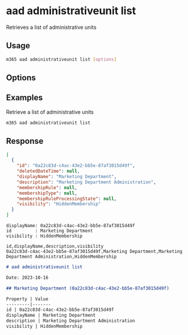 
# aad administrativeunit list

Retrieves a list of administrative units

## Usage

```sh
m365 aad administrativeunit list [options]
```

## Options

<Global />

## Examples

Retrieve a list of administrative units

```sh
m365 aad administrativeunit list
```

## Response

<Tabs>
  <TabItem value="JSON">

  ```json
  [
    {
      "id": "0a22c83d-c4ac-43e2-bb5e-87af3015d49f",
      "deletedDateTime": null,
      "displayName": "Marketing Department",
      "description": "Marketing Department Administration",
      "membershipRule": null,
      "membershipType": null,
      "membershipRuleProcessingState": null,
      "visibility": "HiddenMembership"
    }
  ]
  ```

  </TabItem>
  <TabItem value="Text">

  ```text
  displayName: 0a22c83d-c4ac-43e2-bb5e-87af3015d49f
  id         : Marketing Department
  visibility : HiddenMembership
  ```

  </TabItem>
  <TabItem value="CSV">

  ```csv
  id,displayName,description,visibility
  0a22c83d-c4ac-43e2-bb5e-87af3015d49f,Marketing Department,Marketing Department Administration,HiddenMembership
  ```

  </TabItem>
  <TabItem value="Markdown">

  ```md
  # aad administrativeunit list

  Date: 2023-10-16

  ## Marketing Department (0a22c83d-c4ac-43e2-bb5e-87af3015d49f)

  Property | Value
  ---------|-------
  id | 0a22c83d-c4ac-43e2-bb5e-87af3015d49f
  displayName | Marketing Department
  description | Marketing Department Administration
  visibility | HiddenMembership
  ```

  </TabItem>
</Tabs>